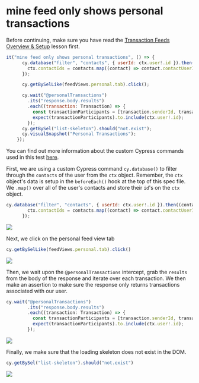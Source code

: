 # mine feed only shows personal transactions

Before continuing, make sure you have read the [Transaction Feeds Overview & Setup](/real-world-examples/transaction-feeds-overview-and-setup) lesson first.

```js
it("mine feed only shows personal transactions", () => {
      cy.database("filter", "contacts", { userId: ctx.user!.id }).then((contacts: Contact[]) => {
        ctx.contactIds = contacts.map((contact) => contact.contactUserId);
      });

      cy.getBySelLike(feedViews.personal.tab).click();

      cy.wait("@personalTransactions")
        .its("response.body.results")
        .each((transaction: Transaction) => {
          const transactionParticipants = [transaction.senderId, transaction.receiverId];
          expect(transactionParticipants).to.include(ctx.user!.id);
        });
      cy.getBySel("list-skeleton").should("not.exist");
      cy.visualSnapshot("Personal Transactions");
    });

```

You can find out more information about the custom Cypress commands used in this test [here](/real-world-examples/custom-cypress-commands).

First, we are using a custom Cypress command `cy.database()` to filter through the `contacts` of the user from the `ctx` object. Remember, the `ctx` object's data is setup in the `beforeEach()` hook at the top of this spec file. We `.map()` over all of the user's contacts and store their `id`'s on the `ctx` object.

```js
cy.database("filter", "contacts", { userId: ctx.user!.id }).then((contacts: Contact[]) => {
        ctx.contactIds = contacts.map((contact) => contact.contactUserId);
      });

```

![](/images/real-world-examples/transaction-feeds/mine-feed-only-shows-personal-transactions/Screen_Shot_2021-09-16_at_9.31.36_AM.png)

Next, we click on the personal feed view tab

```js
cy.getBySelLike(feedViews.personal.tab).click()
```

![](/images/real-world-examples/transaction-feeds/mine-feed-only-shows-personal-transactions/Screen_Shot_2021-09-16_at_9.31.55_AM.png)

Then, we wait upon the `@personalTransactions` intercept, grab the `results` from the body of the response and iterate over each transaction. We then make an assertion to make sure the response only returns transactions associated with our user.

```js
cy.wait("@personalTransactions")
        .its("response.body.results")
        .each((transaction: Transaction) => {
          const transactionParticipants = [transaction.senderId, transaction.receiverId];
          expect(transactionParticipants).to.include(ctx.user!.id);
        });

```

![](/images/real-world-examples/transaction-feeds/mine-feed-only-shows-personal-transactions/Screen_Shot_2021-09-16_at_9.32.18_AM.png)

Finally, we make sure that the loading skeleton does not exist in the DOM.

```js
cy.getBySel("list-skeleton").should("not.exist")
```

![](/images/real-world-examples/transaction-feeds/mine-feed-only-shows-personal-transactions/Screen_Shot_2021-09-16_at_9.32.34_AM.png)
